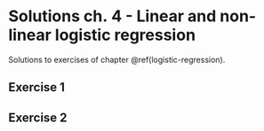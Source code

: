 # Solutions ch. 4 - Linear and non-linear logistic regression {#solutions-logistic-regression}

Solutions to exercises of chapter \@ref(logistic-regression).

## Exercise 1

## Exercise 2


